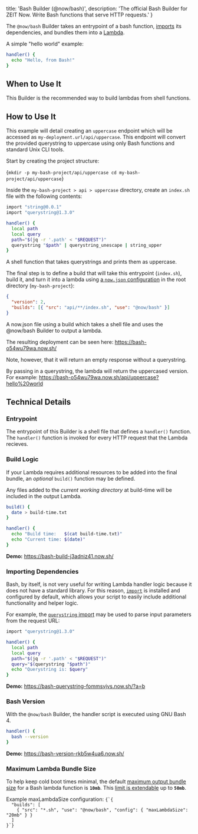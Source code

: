 
  title: 'Bash Builder (@now/bash)',
  description:
    'The official Bash Builder for ZEIT Now. Write Bash functions that serve HTTP requests.'
}

The `@now/bash` Builder takes an entrypoint of a bash function, [imports](https://import.pw) its dependencies, and bundles them into a [Lambda](/docs/v2/deployments/concepts/lambdas).

A simple "hello world" example:

```bash
handler() {
  echo "Hello, from Bash!"
}
```

## When to Use It

This Builder is the recommended way to build lambdas from shell functions.

## How to Use It

This example will detail creating an `uppercase` endpoint which will be accessed as `my-deployment.url/api/uppercase`. This endpoint will convert the provided querystring to uppercase using only Bash functions and standard Unix CLI tools.

Start by creating the project structure:

<TerminalInput>{`mkdir -p my-bash-project/api/uppercase
cd my-bash-project/api/uppercase`}</TerminalInput>

Inside the `my-bash-project > api > uppercase` directory, create an `index.sh` file with the following contents:

```bash
import "string@0.0.1"
import "querystring@1.3.0"

handler() {
  local path
  local query
  path="$(jq -r '.path' < "$REQUEST")"
  querystring "$path" | querystring_unescape | string_upper
}
```

<Caption>
  A shell function that takes querystrings and prints them as uppercase.
</Caption>

The final step is to define a build that will take this entrypoint (`index.sh`), build it, and turn it into a lambda using [a `now.json` configuration](/docs/v2/deployments/configuration) in the root directory (`my-bash-project`):

```json
{
  "version": 2,
  "builds": [{ "src": "api/**/index.sh", "use": "@now/bash" }]
}
```

<Caption>
  A <InlineCode>now.json</InlineCode> file using a build which takes a shell
  file and uses the <InlineCode>@now/bash</InlineCode> Builder to output a
  lambda.
</Caption>

The resulting deployment can be seen here: https://bash-o54wu79wa.now.sh/

Note, however, that it will return an empty response without a querystring.

By passing in a querystring, the lambda will return the uppercased version.
For example: https://bash-o54wu79wa.now.sh/api/uppercase?hello%20world

## Technical Details

### Entrypoint

The entrypoint of this Builder is a shell file that defines a `handler()` function.
The `handler()` function is invoked for every HTTP request that the Lambda recieves.

### Build Logic

If your Lambda requires additional resources to be added into the final bundle,
an _optional_ `build()` function may be defined.

Any files added to the _current working directory_ at build-time will be included
in the output Lambda.

```bash
build() {
  date > build-time.txt
}

handler() {
  echo "Build time:   $(cat build-time.txt)"
  echo "Current time: $(date)"
}
```

**Demo:** https://bash-build-j3adniz41.now.sh/

### Importing Dependencies

Bash, by itself, is not very useful for writing Lambda handler logic because it
does not have a standard library. For this reason, [`import`](https://import.pw)
is installed and configured by default, which allows your script to easily include
additional functionality and helper logic.

For example, the [`querystring` import](https://import.pw/querystring) may be
used to parse input parameters from the request URL:

```bash
import "querystring@1.3.0"

handler() {
  local path
  local query
  path="$(jq -r '.path' < "$REQUEST")"
  query="$(querystring "$path")"
  echo "Querystring is: $query"
}
```

**Demo:** https://bash-querystring-fommsvjvs.now.sh/?a=b

### Bash Version

With the `@now/bash` Builder, the handler script is executed using GNU Bash 4.

```bash
handler() {
  bash --version
}
```

**Demo:** https://bash-version-rkb5w4ua6.now.sh/

### Maximum Lambda Bundle Size

To help keep cold boot times minimal, the default [maximum output bundle size](/docs/v2/deployments/concepts/lambdas#maximum-bundle-size) for a Bash lambda function is **`10mb`**.
This [limit is extendable](/docs/v2/deployments/builders/overview#configuring-output-lambda-size) up to **`50mb`**.

<Example>
  <span>
    Example <InlineCode>maxLambdaSize</InlineCode> configuration:
  </span>
  <Code lang="json">{`{
  "builds": [
    { "src": "*.sh", "use": "@now/bash", "config": { "maxLambdaSize": "20mb" } }
  ]
}`}</Code>
</Example>

